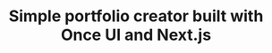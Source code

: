 ---
title: "Simple portfolio creator built with Once UI and Next.js"
publishedAt: "2024-04-08"
images:
  - "/images/projects/project-01/image-03.jpg"
---